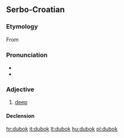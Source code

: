==Serbo-Croatian==

===Etymology===
From {{etyl|sla-pro|sh}} {{term/t|sla-pro|*dъlbokъ}}

===Pronunciation===
* {{IPA|/dǔbok/|lang=sh}}
* {{hyphenation|du|bok}}

===Adjective===
{{sh-adj|head=dùbok|def=duboki|def_a=dùbokī|comp=dublji|comp_a=dȕbljī|r|дубок|ду̀бок}}

# [[deep]]

====Declension====
{{sh-adj-full|dubok|o|dublj|e}}

[[hr:dubok]]
[[it:dubok]]
[[lt:dubok]]
[[hu:dubok]]
[[pl:dubok]]